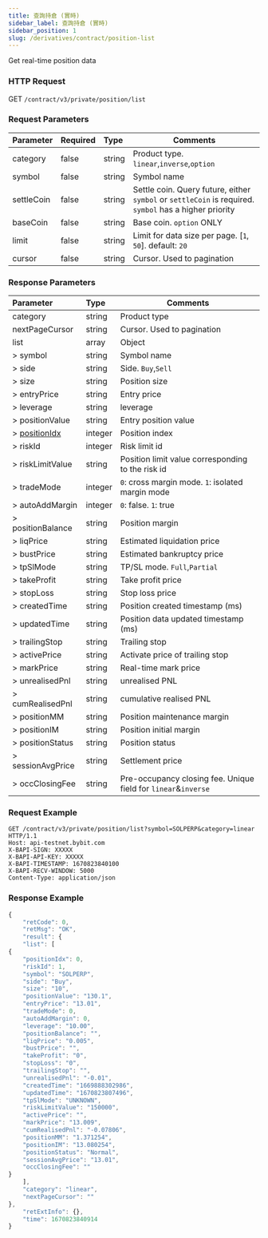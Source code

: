 ```yaml
---
title: 查詢持倉 (實時)
sidebar_label: 查詢持倉 (實時)
sidebar_position: 1
slug: /derivatives/contract/position-list
---
```


Get real-time position data


### HTTP Request
GET `/contract/v3/private/position/list`

### Request Parameters
| Parameter | Required | Type | Comments|
|:----- |:-------|:-----|------ |
|category |false |string |Product type. `linear`,`inverse`,`option` |
|symbol |false |string |Symbol name |
|settleCoin |false |string |Settle coin. Query future, either `symbol` or `settleCoin` is required. `symbol` has a higher priority |
|baseCoin |false |string |Base coin. `option` ONLY |
|limit |false |string |Limit for data size per page. [`1`, `50`]. default: `20`|
|cursor |false |string |Cursor. Used to pagination |

### Response Parameters
| Parameter | Type | Comments|
|:----- |:-----|------ |
|category |string |Product type |
|nextPageCursor |string |Cursor. Used to pagination |
|list |array |Object |
|> symbol |string |Symbol name |
|> side |string |Side. `Buy`,`Sell` |
|> size |string |Position size |
|> entryPrice |string |Entry price |
|> leverage |string |leverage |
|> positionValue |string |Entry position value |
|> [positionIdx](../enum#positionidx) |integer |Position index|
|> riskId |integer |Risk limit id |
|> riskLimitValue |string |Position limit value corresponding to the risk id |
|> tradeMode |integer |`0`: cross margin mode. `1`: isolated margin mode |
|> autoAddMargin |integer |`0`: false. `1`: true |
|> positionBalance |string |Position margin |
|> liqPrice |string |Estimated liquidation price |
|> bustPrice |string |Estimated bankruptcy price |
|> tpSlMode |string |TP/SL mode. `Full`,`Partial` |
|> takeProfit |string |Take profit price |
|> stopLoss |string |Stop loss price |
|> createdTime |string |Position created timestamp (ms) |
|> updatedTime |string |Position data updated timestamp (ms) |
|> trailingStop |string |Trailing stop |
|> activePrice |string |Activate price of trailing stop |
|> markPrice |string |Real-time mark price |
|> unrealisedPnl |string |unrealised PNL |
|> cumRealisedPnl |string |cumulative realised PNL |
|> positionMM |string |Position maintenance margin |
|> positionIM |string |Position initial margin |
|> positionStatus |string |Position status |
|> sessionAvgPrice |string |Settlement price |
|> occClosingFee |string |Pre-occupancy closing fee. Unique field for `linear`&`inverse`|

### Request Example

<Tabs>
<TabItem value="console-linear" label="linear">

```http
GET /contract/v3/private/position/list?symbol=SOLPERP&category=linear HTTP/1.1
Host: api-testnet.bybit.com
X-BAPI-SIGN: XXXXX
X-BAPI-API-KEY: XXXXX
X-BAPI-TIMESTAMP: 1670823840100
X-BAPI-RECV-WINDOW: 5000
Content-Type: application/json
```

</TabItem>
</Tabs>

### Response Example

<Tabs>
<TabItem value="js linear" label="linear">

```javascript
{
    "retCode": 0,
    "retMsg": "OK",
    "result": {
    "list": [
{
    "positionIdx": 0,
    "riskId": 1,
    "symbol": "SOLPERP",
    "side": "Buy",
    "size": "10",
    "positionValue": "130.1",
    "entryPrice": "13.01",
    "tradeMode": 0,
    "autoAddMargin": 0,
    "leverage": "10.00",
    "positionBalance": "",
    "liqPrice": "0.005",
    "bustPrice": "",
    "takeProfit": "0",
    "stopLoss": "0",
    "trailingStop": "",
    "unrealisedPnl": "-0.01",
    "createdTime": "1669888302986",
    "updatedTime": "1670823807496",
    "tpSlMode": "UNKNOWN",
    "riskLimitValue": "150000",
    "activePrice": "",
    "markPrice": "13.009",
    "cumRealisedPnl": "-0.07806",
    "positionMM": "1.371254",
    "positionIM": "13.080254",
    "positionStatus": "Normal",
    "sessionAvgPrice": "13.01",
    "occClosingFee": ""
}
    ],
    "category": "linear",
    "nextPageCursor": ""
},
    "retExtInfo": {},
    "time": 1670823840914
}
```
</TabItem>
</Tabs>